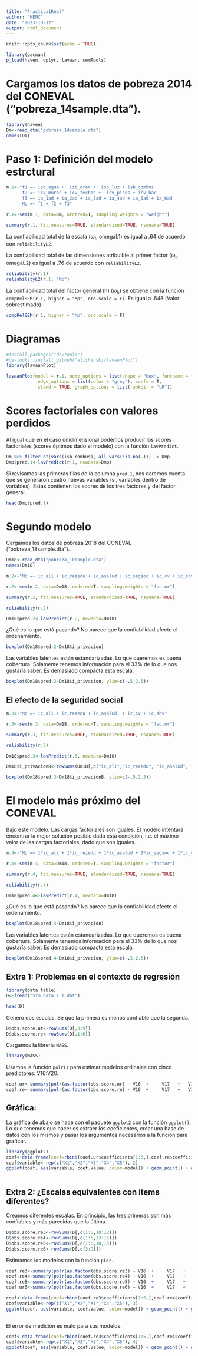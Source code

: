 ---
title: "Practica1Real"
author: "HENC"
date: "2023-10-12"
output: html_document
---

```{r setup, include=FALSE}
knitr::opts_chunk$set(echo = TRUE)
```

```{r}
library(pacman)
p_load(haven, dplyr, lavaan, semTools)
```

# Cargamos los datos de pobreza 2014 del CONEVAL ("pobreza_14sample.dta"). 

```{r}
library(haven)
Dm<-read_dta("pobreza_14sample.dta")
names(Dm)
```

# Paso 1: Definición del modelo estrctural

```{r}
m.1<-"f1 =~ isb_agua +  isb_dren +  isb_luz + isb_combus
      f2 =~ icv_muros + icv_techos +  icv_pisos + icv_hac
      f3 =~ ia_1ad + ia_2ad + ia_3ad + ia_4ad + ia_5ad + ia_6ad
      Mp =~ f1 + f2 + f3"
```

```{r}
r.1<-sem(m.1, data=Dm, ordered=T, sampling.weights = "weight")
```

```{r}
summary(r.1, fit.measures=TRUE, standardized=TRUE, rsquare=TRUE)
```


La confiabilidad total de la escala ($\omega_t$,  omegaL1) es igual a .64 de acuerdo con `reliabilityL2`. 

La confiabilidad total de las dimensiones atribuible al primer factor ($\omega_t$,  omegaL2) es igual a .76 de acuerdo con `reliabilityL2`. 

```{r}
reliability(r.1)
reliabilityL2(r.1, "Mp")
```

La confiabilidad total del factor general (h) ($\omega_{h}$) se obtiene con la función `compRelSEM(r.1, higher = "Mp", ord.scale = F)`. Es igual a .648 (Valor sobrestimado). 

```{r}
compRelSEM(r.1, higher = "Mp", ord.scale = F)
```

# Diagramas

```{r}
#install.packages("devtools")
#devtools::install_github("alishinski/lavaanPlot")
library(lavaanPlot)

lavaanPlot(model = r.1, node_options = list(shape = "box", fontname = "Helvetica"), 
            edge_options = list(color = "grey"), coefs = T,
            stand = TRUE, graph_options = list(rankdir = "LR"))
```

# Scores factoriales con valores perdidos

Al igual que en el caso unidimensional podemos producir los scores factoriales (scores óptimos dado el modelo) con la función `lavPredict`.

```{r}
Dm %>% filter_at(vars(isb_combus), all_vars(!is.na(.))) -> Dmp
Dmp$pred.1<-lavPredict(r.1, newdata=Dmp)
```

Si revisamos las primeras filas de la columna `pred.1`, nos daremos cuenta que se generaron cuatro nuevas variables (si, variables dentro de variables). Estas contienen los scores de los tres factores y del factor general. 

```{r}
head(Dmp$pred.1)
```

# Segundo modelo

Cargamos los datos de pobreza 2018 del CONEVAL ("pobreza_18sample.dta"). 

```{r}
Dm18<-read_dta("pobreza_18sample.dta")
names(Dm18)
```

```{r}
m.2<-"Mp =~ ic_ali + ic_rezedu + ic_asalud + ic_segsoc + ic_cv + ic_sbv"
```

```{r}
r.2<-sem(m.2, data=Dm18, ordered=T, sampling.weights = "factor")
```

```{r}
summary(r.2, fit.measures=TRUE, standardized=TRUE, rsquare=TRUE)
```

```{r}
reliability(r.2)
```

```{r}
Dm18$pred.2<-lavPredict(r.2, newdata=Dm18)
```

¿Qué es lo que está pasando? No parece que la confiabilidad afecte el ordenamiento. 

```{r}
boxplot(Dm18$pred.2~Dm18$i_privacion)
```

Las variables latentes están estandarizadas. Lo que queremos es buena cobertura. Solamente tenemos información para el 33% de lo que nos gustaría saber. Es demasiado compacta esta escala.

```{r}
boxplot(Dm18$pred.2~Dm18$i_privacion, ylim=c(-.5,2.5))
```

## El efecto de la seguridad social

```{r}
m.3<-"Mp =~ ic_ali + ic_rezedu + ic_asalud  + ic_cv + ic_sbv"
```

```{r}
r.3<-sem(m.3, data=Dm18, ordered=T, sampling.weights = "factor")
```

```{r}
summary(r.3, fit.measures=TRUE, standardized=TRUE, rsquare=TRUE)
```

```{r}
reliability(r.3)
```

```{r}
Dm18$pred.3<-lavPredict(r.3, newdata=Dm18)
```

```{r}
Dm18$i_privacionB<-rowSums(Dm18[,c("ic_ali","ic_rezedu", "ic_asalud", "ic_cv","ic_sbv")])
```

```{r}
boxplot(Dm18$pred.3~Dm18$i_privacionB, ylim=c(-.5,2.5))
```

# El modelo más próximo del CONEVAL

Bajo este modelo. Las cargas factoriales son iguales. El modelo intentará encontrar la mejor solución posible dada esta condición, i.e. el máximo valor de las cargas factoriales, dado que son iguales.  

```{r}
m.4<-"Mp =~ 1*ic_ali + 1*ic_rezedu + 1*ic_asalud + 1*ic_segsoc + 1*ic_cv + 1*ic_sbv"
```

```{r}
r.4<-sem(m.4, data=Dm18, ordered=T, sampling.weights = "factor")
```

```{r}
summary(r.4, fit.measures=TRUE, standardized=TRUE, rsquare=TRUE)
```

```{r}
reliability(r.4)
```

```{r}
Dm18$pred.4<-lavPredict(r.4, newdata=Dm18)
```

¿Qué es lo que está pasando? No parece que la confiabilidad afecte el ordenamiento. 

```{r}
boxplot(Dm18$pred.4~Dm18$i_privacion)
```

Las variables latentes están estandarizadas. Lo que queremos es buena cobertura. Solamente tenemos información para el 33% de lo que nos gustaría saber. Es demasiado compacta esta escala.

```{r}
boxplot(Dm18$pred.4~Dm18$i_privacion, ylim=c(-.5,2.5))
```

## Extra 1: Problemas en el contexto de regresión

```{r}
library(data.table)
D<-fread("Sim_data_1_1.dat")
```

```{r}
head(D)
```

Genero dos escalas. Sé que la primera es menos confiable que la segunda. 

```{r}
D$obs.score.ur<-rowSums(D[,3:9])
D$obs.score.re<-rowSums(D[,1:6])
```

Cargamos la libreria `MASS`.

```{r}
library(MASS)
```

Usamos la función `polr()` para estimar modelos ordinales con cinco predictores: V16:V20. 

```{r}
coef.ur<-summary(polr(as.factor(obs.score.ur) ~ V16  +     V17   +   V18  +    V19    +   V20, data=D))
coef.re<-summary(polr(as.factor(obs.score.re) ~ V16  +     V17   +   V18  +    V19    +   V20, data=D))
```

## Gráfica:

La gráfica de abajo se hace con el paquete `ggplot2` con la función `ggplot()`. Lo que tenemos que hacer es extraer los coeficientes, crear una base de datos con los mismos y pasar los argumentos necesarios a la función para graficar. 

```{r}
library(ggplot2)
coef<-data.frame(coef=rbind(coef.ur$coefficients[1:5,],coef.re$coefficients[1:5,]), model=rep(c("unreliable","reliable"), each=5))
coef$variable<-rep(c("X1","X2","X3","X4","X5"), 2)
ggplot(coef, aes(variable, coef.Value, color=model)) + geom_point() + geom_errorbar(aes(ymin=coef.Value-c(`coef.Std..Error`*1.96), 
                                                                                        ymax=coef.Value+c(`coef.Std..Error`*1.96)), width=.1) + theme_classic()
```

## Extra 2: ¿Escalas equivalentes con items diferentes?

Creamos diferentes escalas. En principio, las tres primeras son más confiables y más parecidas que la última. 

```{r}
D$obs.score.re3<-rowSums(D[,c(1:5,10:12)])
D$obs.score.re4<-rowSums(D[,c(1:5,13:15)])
D$obs.score.re5<-rowSums(D[,c(1:6,10,15)])
D$obs.score.re6<-rowSums(D[,c(3:9)])
```

Estimamos los modelos con la función `plor`. 

```{r}
coef.re3<-summary(polr(as.factor(obs.score.re3) ~ V16  +     V17   +   V18  +    V19    +   V20, data=D))
coef.re4<-summary(polr(as.factor(obs.score.re4) ~ V16  +     V17   +   V18  +    V19    +   V20, data=D))
coef.re5<-summary(polr(as.factor(obs.score.re5) ~ V16  +     V17   +   V18  +    V19    +   V20, data=D))
coef.ur6<-summary(polr(as.factor(obs.score.re6) ~ V16  +     V17   +   V18  +    V19    +   V20, data=D))
```

```{r}
coef<-data.frame(coef=rbind(coef.re3$coefficients[1:5,],coef.re4$coefficients[1:5,],coef.re5$coefficients[1:5,]), model=rep(c("reliable3","reliable4","reliable5"), each=5))
coef$variable<-rep(c("X1","X2","X3","X4","X5"), 3)
ggplot(coef, aes(variable, coef.Value, color=model)) + geom_point() + geom_errorbar(aes(ymin=coef.Value-c(`coef.Std..Error`*1.96), 
                                                                                        ymax=coef.Value+c(`coef.Std..Error`*1.96)), width=.1) + theme_classic()
```

El error de medición es malo para sus modelos. 

```{r}
coef<-data.frame(coef=rbind(coef.re3$coefficients[1:5,],coef.re4$coefficients[1:5,],coef.re5$coefficients[1:5,],coef.ur6$coefficients[1:5,]), model=rep(c("reliable3","reliable4","reliable5","unreliable6"), each=5))
coef$variable<-rep(c("X1","X2","X3","X4","X5"), 4)
ggplot(coef, aes(variable, coef.Value, color=model)) + geom_point() + geom_errorbar(aes(ymin=coef.Value-c(`coef.Std..Error`*1.96), 
                                                                                        ymax=coef.Value+c(`coef.Std..Error`*1.96)), width=.1) + theme_classic()
```
